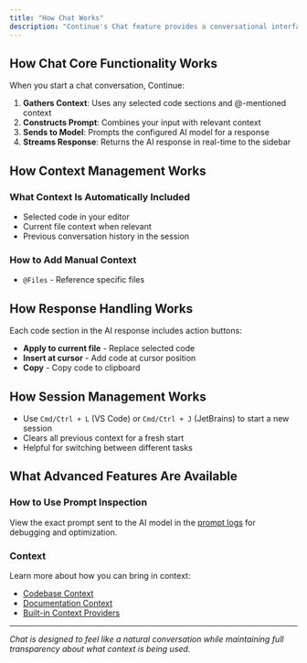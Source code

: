```yaml
---
title: "How Chat Works"
description: "Continue's Chat feature provides a conversational interface with AI models directly in your IDE sidebar."
---
```


## How Chat Core Functionality Works

When you start a chat conversation, Continue:

1. **Gathers Context**: Uses any selected code sections and @-mentioned context
2. **Constructs Prompt**: Combines your input with relevant context
3. **Sends to Model**: Prompts the configured AI model for a response
4. **Streams Response**: Returns the AI response in real-time to the sidebar

## How Context Management Works

### What Context Is Automatically Included

- Selected code in your editor
- Current file context when relevant
- Previous conversation history in the session

### How to Add Manual Context

- `@Files` - Reference specific files

## How Response Handling Works

Each code section in the AI response includes action buttons:

- **Apply to current file** - Replace selected code
- **Insert at cursor** - Add code at cursor position
- **Copy** - Copy code to clipboard

## How Session Management Works

- Use `Cmd/Ctrl + L` (VS Code) or `Cmd/Ctrl + J` (JetBrains) to start a new session
- Clears all previous context for a fresh start
- Helpful for switching between different tasks

## What Advanced Features Are Available

### How to Use Prompt Inspection

View the exact prompt sent to the AI model in the [prompt logs](/troubleshooting) for debugging and optimization.

### Context

Learn more about how you can bring in context:

- [Codebase Context](/guides/codebase-documentation-awareness)
- [Documentation Context](/guides/codebase-documentation-awareness)
- [Built-in Context Providers](/customize/deep-dives/custom-providers)

---

_Chat is designed to feel like a natural conversation while maintaining full transparency about what context is being used._
